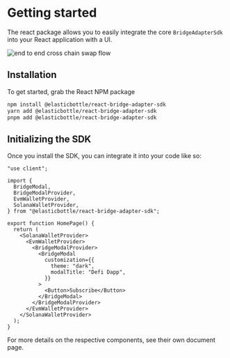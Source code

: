 # Getting started

The react package allows you to easily integrate the core `BridgeAdapterSdk` into your React application with a UI.

![end to end cross chain swap flow](/assets/e2e-cross-chain-swap.gif)

## Installation

To get started, grab the React NPM package

```bash
npm install @elasticbottle/react-bridge-adapter-sdk
yarn add @elasticbottle/react-bridge-adapter-sdk
pnpm add @elasticbottle/react-bridge-adapter-sdk
```

## Initializing the SDK

Once you install the SDK, you can integrate it into your code like so:

```tsx
"use client";

import {
  BridgeModal,
  BridgeModalProvider,
  EvmWalletProvider,
  SolanaWalletProvider,
} from "@elasticbottle/react-bridge-adapter-sdk";

export function HomePage() {
  return (
    <SolanaWalletProvider>
      <EvmWalletProvider>
        <BridgeModalProvider>
          <BridgeModal
            customization={{
              theme: "dark",
              modalTitle: "Defi Dapp",
            }}
          >
            <Button>Subscribe</Button>
          </BridgeModal>
        </BridgeModalProvider>
      </EvmWalletProvider>
    </SolanaWalletProvider>
  );
}
```

For more details on the respective components, see their own document page.
